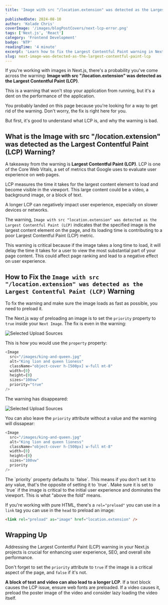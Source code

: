 ```yaml
---
title: 'Image with src "/location.extension" was detected as the Largest Contentful Paint (LCP) [Fixed]
'
publishedDate: 2024-08-10
author: 'Kolade Chris'
coverImage: '/images/blogPostCovers/next-lcp-error.png'
tags: ['Next.js', 'React']
category: 'Frontend Development'
badge: 'NTP'
readingTime: '4 minute'
excerpt: 'Learn how to fix the Largest Contentful Paint warning in Next.js by optimizing image loading with the priority attribute'
slug: next-image-was-detected-as-the-largest-contentful-paint-lcp
---
```



If you're working with images in Next.js, there's a probability you've come across the warning: **Image with src "/location.extension" was detected as the Largest Contentful Paint (LCP)**.

This is a warning that won't stop your application from running, but it's a dent on the performance of the application.

You probably landed on this page because you're looking for a way to get rid of the warning. Don't worry, the fix is right here for you.

But first, it's good to understand what LCP is, and why the warning is bad.

## What is the Image with src "/location.extension" was detected as the Largest Contentful Paint (LCP) Warning?

A takeaway from the warning is **Largest Contentful Paint (LCP)**. LCP is one of the Core Web Vitals, a set of metrics that Google uses to evaluate user experience on web pages.

LCP measures the time it takes for the largest content element to load and become visible in the viewport. This large content could be a video, a background image, or a block of text.

A longer LCP can negatively impact user experience, especially on slower devices or networks.

The warning, `Image with src "location.extension" was detected as the Largest Contentful Paint (LCP)` indicates that the specified image is the largest content element on the page, and its loading time is contributing to a poor Largest Contentful Paint (LCP) metric.

This warning is critical because if the image takes a long time to load, it will delay the time it takes for a user to view the most substantial part of your page content. This could affect page ranking and lead to a negative effect on user experience.

## How to Fix the `Image with src "/location.extension" was detected as the Largest Contentful Paint (LCP)` Warning

To fix the warning and make sure the image loads as fast as possible, you need to preload it.

The Next.js way of preloading an image is to set the `priority` property to `true` inside your `Next Image`. The fix is even in the warning:

![Selected Upload Sources](../../../public/images/blogPostImages/next-lcp/warning.png)

This is how you would use the `property` property:

```js
<Image
  src="/images/king-and-queen.jpg"
  alt="King lion and queen lioness"
  className="object-cover h-[500px] w-full mt-8"
  width={0}
  height={0}
  sizes="100vw"
  priority="true"
/>
```

The warning has disappeared:

![Selected Upload Sources](../../../public/images/blogPostImages/next-lcp/warning-disapears.png)

You can also leave the `priority` attribute without a value and the warning will dissapear:

```js
<Image
  src="/images/king-and-queen.jpg"
  alt="King lion and queen lioness"
  className="object-cover h-[500px] w-full mt-8"
  width={0}
  height={0}
  sizes="100vw"
  priority
/>
```

<NoteAlertBox>
  The `priority` property defaults to `false`. This means if you don't set it to
  any value, that's the opposite of setting it to `true`. Make sure it is set to
  `true` if the image is critical to the initial user experience and dominates
  the viewport. This is what "above the fold" means.
</NoteAlertBox>

If you're working with pure HTML, there's a `rel="preload"` you can use in a `link` tag you can use in the `head` to preload an image:

```html
<link rel="preload" as="image" href="location.extension" />
```

<NewsletterFrameInPost />

## Wrapping Up

Addressing the Largest Contentful Paint (LCP) warning in your Next.js projects is crucial for enhancing user experience, SEO, and overall site performance.

Don't forget to set the `priority` attribute to `true` if the image is a critical aspect of the page, and `false` if it's not.

**A block of text and video can also lead to a longer LCP**. If a text block causes the LCP issue, ensure web fonts are preloaded. If a video causes it, preload the poster image of the video and consider lazy loading the video itself.
